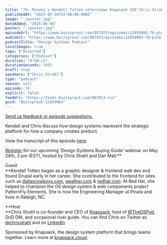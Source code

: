 ```yaml
---
title: "70. Pinata's Kendall Totten interviews Knapsack CEO Chris Strahl: Design with code and AI"
publishedAt: "2023-05-16T15:00:00.000Z"
image: "./poster.jpg"
dateAdded: "2025-06-04"
poster: "./poster.jpg"
episodeUrl: "https://www.buzzsprout.com/887923/episodes/12859903-70-pinata-s-kendall-totten-interviews-knapsack-ceo-chris-strahl-design-with-code-and-ai.mp3"
audioUrl: "https://www.buzzsprout.com/887923/episodes/12859903-70-pinata-s-kendall-totten-interviews-knapsack-ceo-chris-strahl-design-with-code-and-ai.mp3"
podcastTitle: "Design Systems Podcast"
localImages: true
tags: ["Unsorted"]
categories: ["Podcast"]
duration: "0:58:13"
durationSeconds: 3493
draft: true
speakers: ["Chris Strahl"]
type: "podcast"
season: null
episode: 70
explicit: false
feedUrl: "https://feeds.buzzsprout.com/887923.rss"
guid: "Buzzsprout-12859903"
---
```

[Send us feedback or episode suggestions.](https://www.buzzsprout.com/twilio/text_messages/887923/open_sms)

Kendall and Chris discuss how design systems represent the strategic platform for how a company creates product.  
  
View the transcript of this episode [here](https://docs.google.com/document/d/1Gh5TQKxnrNkB7hM83GclsU1ZGO5RqqBi/edit).  
  
[Register](https://knapsack-cloud.zoom.us/webinar/register/WN_sa70vEN5Qxyrc4mGL7-OMw?utm_source=linkedin&utm_medium=social&utm_campaign=dsbgw#/registration) for our upcoming ‘Design Systems Buying Guide’ webinar on May 24th, 2 pm (EST), hosted by Chris Strahl and Dan Mall.**  
  
Guest  
**Kendall Totten began as a graphic designer & frontend web dev and found Drupal early in her career. She contributed to the frontend for sites such as [dallascowboys.com](http://dallascowboys.com/), [weather.com](http://weather.com/) & [redhat.com](http://redhat.com/). At Red Hat, she helped to champion the OS design system & web components project PatternFly Elements. She is now the Engineering Manager at Pinata and lives in Raleigh, NC.  
  
**Host  
**Chris Strahl is co-founder and CEO of [Knapsack](https://www.knapsack.cloud/), host of [@TheDSPod](https://twitter.com/thedspod), DnD DM, and occasional river guide. You can find Chris on Twitter as [@chrisstrahl](https://twitter.com/chrisstrahl) and on [LinkedIn](https://www.linkedin.com/in/chrisstrahl/).  
  
Sponsored by Knapsack, the design system platform that brings teams together. Learn more at [knapsack.cloud](https://www.knapsack.cloud/?utm_source=podcast).
